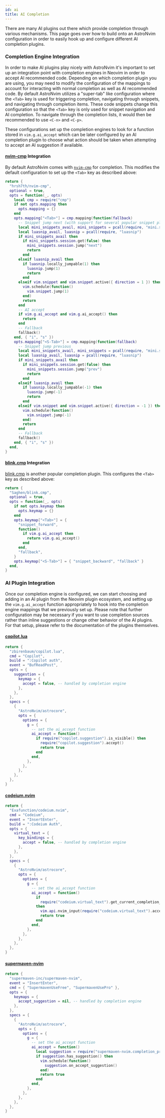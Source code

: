 ```yaml
---
id: ai
title: AI Completion
---
```


There are many AI plugins out there which provide completion through various mechanisms. This page goes over how to build onto an AstroNvim configuration in order to easily hook up and configure different AI completion plugins.

### Completion Engine Integration

In order to make AI plugins play nicely with AstroNvim it's important to set up an integration point with completion engines in Neovim in order to accept AI recommended code. Depending on which completion plugin you are using, you may need to modify the configuration of the mappings to account for interacting with normal completion as well as AI recommended code. By default AstroNvim utilizes a "super-tab" like configuration where the `<Tab>` key is used for triggering completion, navigating through snippets, and navigating through completion items. These code snippets change this configuration so that the `<Tab>` key is only used for snippet navigation and AI completion. To navigate through the completion lists, it would then be recommended to use `<C-n>` and `<C-p>`.

These configurations set up the completion engines to look for a function stored in `vim.g.ai_accept` which can be later configured by an AI completion plugin to choose what action should be taken when attempting to accept an AI suggestion if available.

#### [nvim-cmp](https://github.com/hrsh7th/nvim-cmp) Integration

By default AstroNvim comes with [`nvim-cmp`](https://github.com/hrsh7th/nvim-cmp) for completion. This modifies the default configuration to set up the `<Tab>` key as described above:

```lua title="lua/plugins/cmp_ai.lua"
return {
  "hrsh7th/nvim-cmp",
  optional = true,
  opts = function(_, opts)
    local cmp = require("cmp")
    if not opts.mapping then
      opts.mapping = {}
    end
    opts.mapping["<Tab>"] = cmp.mapping(function(fallback)
      -- Snippet jump next (with support for several popular snippet plugins)
      local mini_snippets_avail, mini_snippets = pcall(require, "mini.snippets")
      local luasnip_avail, luasnip = pcall(require, "luasnip")
      if mini_snippets_avail then
        if mini_snippets.session.get(false) then
          mini_snippets.session.jump("next")
          return
        end
      elseif luasnip_avail then
        if luasnip.locally_jumpable(1) then
          luasnip.jump(1)
          return
        end
      elseif vim.snippet and vim.snippet.active({ direction = 1 }) then
        vim.schedule(function()
          vim.snippet.jump(1)
        end)
        return
      end
      -- AI accept
      if vim.g.ai_accept and vim.g.ai_accept() then
        return
      end
      -- Fallback
      fallback()
    end, { "i", "s" })
    opts.mapping["<S-Tab>"] = cmp.mapping(function(fallback)
      -- Snippet jump previous
      local mini_snippets_avail, mini_snippets = pcall(require, "mini.snippets")
      local luasnip_avail, luasnip = pcall(require, "luasnip")
      if mini_snippets_avail then
        if mini_snippets.session.get(false) then
          mini_snippets.session.jump("prev")
          return
        end
      elseif luasnip_avail then
        if luasnip.locally_jumpable(-1) then
          luasnip.jump(-1)
          return
        end
      elseif vim.snippet and vim.snippet.active({ direction = -1 }) then
        vim.schedule(function()
          vim.snippet.jump(-1)
        end)
        return
      end
      -- Fallback
      fallback()
    end, { "i", "s" })
  end,
}
```

#### [blink.cmp](https://github.com/Saghen/blink.cmp) Integration

[blink.cmp](https://github.com/Saghen/blink.cmp) is another popular completion plugin. This configures the `<Tab>` key as described above:

```lua title="lua/plugins/cmp_ai.lua"
return {
  "Saghen/blink.cmp",
  optional = true,
  opts = function(_, opts)
    if not opts.keymap then
      opts.keymap = {}
    end
    opts.keymap["<Tab>"] = {
      "snippet_forward",
      function()
        if vim.g.ai_accept then
          return vim.g.ai_accept()
        end
      end,
      "fallback",
    }
    opts.keymap["<S-Tab>"] = { "snippet_backward", "fallback" }
  end,
}
```

### AI Plugin Integration

Once our completion engine is configured, we can start choosing and adding in an AI plugin from the Neovim plugin ecosystem, and setting up the `vim.g.ai_accept` function appropriately to hook into the completion engine mappings that we previously set up. Please note that further configuration may be necessary if you want to use completion sources rather than inline suggestions or change other behavior of the AI plugins. For that setup, please refer to the documentation of the plugins themselves.

#### [copilot.lua](https://github.com/zbirenbaum/copilot.lua)

```lua title="lua/plugins/copilot.lua"
return {
  "zbirenbaum/copilot.lua",
  cmd = "Copilot",
  build = ":Copilot auth",
  event = "BufReadPost",
  opts = {
    suggestion = {
      keymap = {
        accept = false, -- handled by completion engine
      },
    },
  },
  specs = {
    {
      "AstroNvim/astrocore",
      opts = {
        options = {
          g = {
            -- set the ai_accept function
            ai_accept = function()
              if require("copilot.suggestion").is_visible() then
                require("copilot.suggestion").accept()
                return true
              end
            end,
          },
        },
      },
    },
  },
}
```

#### [codeium.nvim](https://github.com/Exafunction/codeium.nvim)

```lua title="lua/plugins/codeium.lua"
return {
  "Exafunction/codeium.nvim",
  cmd = "Codeium",
  event = "InsertEnter",
  build = ":Codeium Auth",
  opts = {
    virtual_text = {
      key_bindings = {
        accept = false, -- handled by completion engine
      },
    },
  },
  specs = {
    {
      "AstroNvim/astrocore",
      opts = {
        options = {
          g = {
            -- set the ai_accept function
            ai_accept = function()
              if
                require("codeium.virtual_text").get_current_completion_item()
              then
                vim.api.nvim_input(require("codeium.virtual_text").accept())
                return true
              end
            end,
          },
        },
      },
    },
  },
}
```

#### [supermaven-nvim](https://github.com/supermaven-inc/supermaven-nvim)

```lua title="lua/plugins/supermaven.lua"
return {
  "supermaven-inc/supermaven-nvim",
  event = "InsertEnter",
  cmd = { "SupermavenUseFree", "SupermavenUsePro" },
  opts = {
    keymaps = {
      accept_suggestion = nil, -- handled by completion engine
    },
  },
  specs = {
    {
      "AstroNvim/astrocore",
      opts = {
        options = {
          g = {
            -- set the ai_accept function
            ai_accept = function()
              local suggestion = require("supermaven-nvim.completion_preview")
              if suggestion.has_suggestion() then
                vim.schedule(function()
                  suggestion.on_accept_suggestion()
                end)
                return true
              end
            end,
          },
        },
      },
    },
  },
}
```
